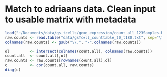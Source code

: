# Match to adriaans data. Clean input to usable matrix with metadata
```r
load("~/Documents/data/gs_tcells/gene_expression/count_all_123Samples.Rdata")
raw.counts <- read.table("data/gsTcell_counttable_t0_t180.txt", sep="\t")
colnames(raw.counts) <- gsub("\\.", "-",colnames(raw.counts))

ol         <- intersect(colnames(count.all), colnames(raw.counts))
count.all  <- count.all[,ol]
raw.counts <- raw.counts[rownames(count.all),ol]
c          <- cor(count.all, raw.counts)
diag(c)
```
#
